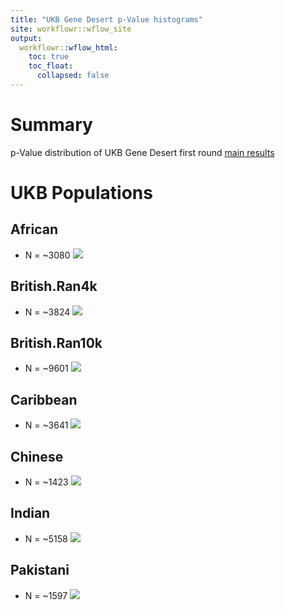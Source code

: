 ```yaml
---
title: "UKB Gene Desert p-Value histograms"
site: workflowr::wflow_site
output:
  workflowr::wflow_html:
    toc: true
    toc_float:
      collapsed: false
---
```


# Summary

p-Value distribution of UKB Gene Desert first round [main results][20190303a]

# UKB Populations

## African
 * N = ~3080 
![](https://raw.githubusercontent.com/mturchin20/InterPath/master/images/pValHists/20190228.InterPath.Vs2.GK.Analysis.pValHists.African.vs4.png)

## British.Ran4k
 * N = ~3824
![](https://raw.githubusercontent.com/mturchin20/InterPath/master/images/pValHists/20190228.InterPath.Vs2.GK.Analysis.pValHists.British.Ran4000.vs4.png)

## British.Ran10k
 * N = ~9601
![](https://raw.githubusercontent.com/mturchin20/InterPath/master/images/pValHists/20190228.InterPath.Vs2.GK.Analysis.pValHists.British.Ran10000.vs4.png)

## Caribbean
 * N = ~3641
![](https://raw.githubusercontent.com/mturchin20/InterPath/master/images/pValHists/20190228.InterPath.Vs2.GK.Analysis.pValHists.Caribbean.vs4.png)

## Chinese 
 * N = ~1423
![](https://raw.githubusercontent.com/mturchin20/InterPath/master/images/pValHists/20190228.InterPath.Vs2.GK.Analysis.pValHists.Chinese.vs4.png)

## Indian 
 * N = ~5158
![](https://raw.githubusercontent.com/mturchin20/InterPath/master/images/pValHists/20190228.InterPath.Vs2.GK.Analysis.pValHists.Indian.vs4.png)

## Pakistani
 * N = ~1597
![](https://raw.githubusercontent.com/mturchin20/InterPath/master/images/pValHists/20190228.InterPath.Vs2.GK.Analysis.pValHists.Pakistani.vs4.png)

[20190303a]: https://mturchin20.github.io/InterPath/20190303.InterPath.Vs2.GD.Trans.Analysis.FirstRoundResults.vs1.html
